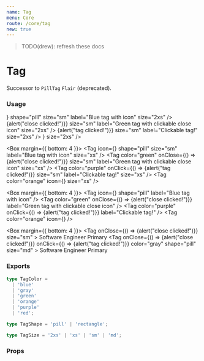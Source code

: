 ```yaml
---
name: Tag
menu: Core
route: /core/tag
new: true
---
```



> TODO(drew): refresh these docs

# Tag

Successor to `PillTag` `Flair` (deprecated).

### Usage

<Playground>
  <Box margin={{ bottom: 4 }}>
    <InterfaceHeader title="2xs" section flow />
    <Tag
      color="red"
      size="sm"
      label="Red tag"
      size="2xs"
    />
    <Tag
      color="gray"
      shape="pill"
      size="sm"
      label="Gray tag"
      size="2xs"
    />
    <Tag
      icon={<BookmarkOutlineIcon />}
      shape="pill"
      size="sm"
      label="Blue tag with icon"
      size="2xs"
    />
    <Tag
      color="green"
      onClose={() => {alert("close clicked!")}}
      size="sm"
      label="Green tag with clickable close icon"
      size="2xs"
    />
    <Tag
      color="purple"
      onClick={() => {alert("tag clicked!")}}
      size="sm"
      label="Clickable tag!"
      size="2xs"
    />
    <Tag
      color="orange"
      icon={<BookmarkOutlineIcon />}
      size="2xs"
    />
  </Box>

  <Box margin={{ bottom: 4 }}>
    <InterfaceHeader title="xs" section flow />
    <Tag
      color="red"
      size="sm"
      label="Red tag"
      size="xs"
    />
    <Tag
      color="gray"
      shape="pill"
      size="sm"
      label="Gray tag"
      size="xs"
    />
    <Tag
      icon={<BookmarkOutlineIcon />}
      shape="pill"
      size="sm"
      label="Blue tag with icon"
      size="xs"
    />
    <Tag
      color="green"
      onClose={() => {alert("close clicked!")}}
      size="sm"
      label="Green tag with clickable close icon"
      size="xs"
    />
    <Tag
      color="purple"
      onClick={() => {alert("tag clicked!")}}
      size="sm"
      label="Clickable tag!"
      size="xs"
    />
    <Tag
      color="orange"
      icon={<BookmarkOutlineIcon />}
      size="xs"
    />
  </Box>

  <Box margin={{ bottom: 4 }}>
    <InterfaceHeader title="sm" section flow />
    <Tag
      color="red"
      label="Red tag"
    />
    <Tag
      color="gray"
      shape="pill"
      label="Gray tag"
    />
    <Tag
      icon={<BookmarkOutlineIcon />}
      shape="pill"
      label="Blue tag with icon"
    />
    <Tag
      color="green"
      onClose={() => {alert("close clicked!")}}
      label="Green tag with clickable close icon"
    />
    <Tag
      color="purple"
      onClick={() => {alert("tag clicked!")}}
      label="Clickable tag!"
    />
    <Tag
      color="orange"
      icon={<BookmarkOutlineIcon />}
    />
  </Box>

  <Box margin={{ bottom: 4 }}>
    <InterfaceHeader title="Custom content" section flow />
    <Tag onClose={() => {alert("close clicked!")}} size="sm" >
      <span className="font-medium">Software Engineer</span>
      <span>Primary</span>
    </Tag>
    <Tag
      onClose={() => {alert("close clicked!")}}
      onClick={() => {alert("tag clicked!")}}
      color="gray"
      shape="pill"
      size="md"
    >
      <span className="text-dark-aaa font-medium">Software Engineer</span>
      <span className="text-dark-aaa">Primary</span>
    </Tag>
  </Box>
</Playground>

### Exports

```ts
type TagColor =
  | 'blue'
  | 'gray'
  | 'green'
  | 'orange'
  | 'purple'
  | 'red';

type TagShape = 'pill' | 'rectangle';

type TagSize = '2xs' | 'xs' | 'sm' | 'md';
```

### Props

<Props of={Tag} />
